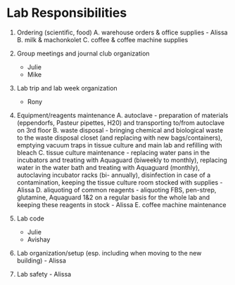 # Lab Responsibilities {#labResponsibilities}


1. Ordering (scientific, food)
	A. warehouse orders & office supplies - Alissa
	B. milk & machonkolet
	C. coffee & coffee machine supplies

2. Group meetings and journal club organization
	- Julie
	- Mike

3. Lab trip and lab week organization
	- Rony

4. Equipment/reagents maintenance
	A. autoclave - preparation of materials (eppendorfs, Pasteur pipettes, H20) and transporting to/from autoclave on 3rd 	      floor
	B. waste disposal - bringing chemical and biological waste to the waste disposal closet (and replacing with new 	bags/containers), emptying vacuum traps in tissue culture and main lab and refilling with bleach
	C. tissue culture maintenance - replacing water pans in the incubators and treating with Aquaguard (biweekly to 	monthly), replacing water in the water bath and treating with Aquaguard (monthly), autoclaving incubator racks (bi-	   annually), disinfection in case of a contamination, keeping the tissue culture room stocked with supplies - Alissa
	D. aliquoting of common reagents - aliquoting FBS, pen-strep, glutamine, Aquaguard 1&2 on a regular basis for the 	  whole lab and keeping these reagents in stock - Alissa
	E. coffee machine maintenance
	
5. Lab code
	- Julie
	- Avishay

6. Lab organization/setup (esp. including when moving to the new building) - Alissa

7. Lab safety - Alissa



